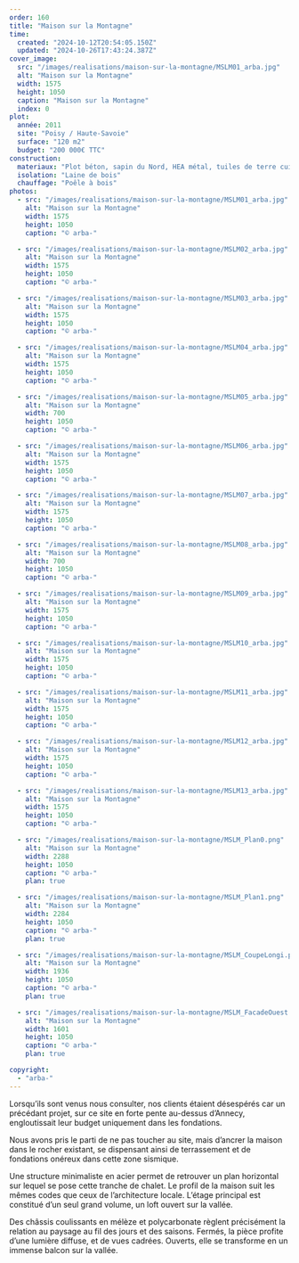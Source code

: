 ```yaml
---
order: 160
title: "Maison sur la Montagne"
time:
  created: "2024-10-12T20:54:05.150Z"
  updated: "2024-10-26T17:43:24.387Z"
cover_image:
  src: "/images/realisations/maison-sur-la-montagne/MSLM01_arba.jpg"
  alt: "Maison sur la Montagne"
  width: 1575
  height: 1050
  caption: "Maison sur la Montagne"
  index: 0
plot:
  année: 2011
  site: "Poisy / Haute-Savoie"
  surface: "120 m2"
  budget: "200 000€ TTC"
construction:
  materiaux: "Plot béton, sapin du Nord, HEA métal, tuiles de terre cuite, menuiserie mélèze, polyca. 32mm"
  isolation: "Laine de bois"
  chauffage: "Poêle à bois"
photos:
  - src: "/images/realisations/maison-sur-la-montagne/MSLM01_arba.jpg"
    alt: "Maison sur la Montagne"
    width: 1575
    height: 1050
    caption: "© arba-"

  - src: "/images/realisations/maison-sur-la-montagne/MSLM02_arba.jpg"
    alt: "Maison sur la Montagne"
    width: 1575
    height: 1050
    caption: "© arba-"

  - src: "/images/realisations/maison-sur-la-montagne/MSLM03_arba.jpg"
    alt: "Maison sur la Montagne"
    width: 1575
    height: 1050
    caption: "© arba-"

  - src: "/images/realisations/maison-sur-la-montagne/MSLM04_arba.jpg"
    alt: "Maison sur la Montagne"
    width: 1575
    height: 1050
    caption: "© arba-"

  - src: "/images/realisations/maison-sur-la-montagne/MSLM05_arba.jpg"
    alt: "Maison sur la Montagne"
    width: 700
    height: 1050
    caption: "© arba-"

  - src: "/images/realisations/maison-sur-la-montagne/MSLM06_arba.jpg"
    alt: "Maison sur la Montagne"
    width: 1575
    height: 1050
    caption: "© arba-"

  - src: "/images/realisations/maison-sur-la-montagne/MSLM07_arba.jpg"
    alt: "Maison sur la Montagne"
    width: 1575
    height: 1050
    caption: "© arba-"

  - src: "/images/realisations/maison-sur-la-montagne/MSLM08_arba.jpg"
    alt: "Maison sur la Montagne"
    width: 700
    height: 1050
    caption: "© arba-"

  - src: "/images/realisations/maison-sur-la-montagne/MSLM09_arba.jpg"
    alt: "Maison sur la Montagne"
    width: 1575
    height: 1050
    caption: "© arba-"

  - src: "/images/realisations/maison-sur-la-montagne/MSLM10_arba.jpg"
    alt: "Maison sur la Montagne"
    width: 1575
    height: 1050
    caption: "© arba-"

  - src: "/images/realisations/maison-sur-la-montagne/MSLM11_arba.jpg"
    alt: "Maison sur la Montagne"
    width: 1575
    height: 1050
    caption: "© arba-"

  - src: "/images/realisations/maison-sur-la-montagne/MSLM12_arba.jpg"
    alt: "Maison sur la Montagne"
    width: 1575
    height: 1050
    caption: "© arba-"

  - src: "/images/realisations/maison-sur-la-montagne/MSLM13_arba.jpg"
    alt: "Maison sur la Montagne"
    width: 1575
    height: 1050
    caption: "© arba-"

  - src: "/images/realisations/maison-sur-la-montagne/MSLM_Plan0.png"
    alt: "Maison sur la Montagne"
    width: 2288
    height: 1050
    caption: "© arba-"
    plan: true

  - src: "/images/realisations/maison-sur-la-montagne/MSLM_Plan1.png"
    alt: "Maison sur la Montagne"
    width: 2284
    height: 1050
    caption: "© arba-"
    plan: true

  - src: "/images/realisations/maison-sur-la-montagne/MSLM_CoupeLongi.png"
    alt: "Maison sur la Montagne"
    width: 1936
    height: 1050
    caption: "© arba-"
    plan: true

  - src: "/images/realisations/maison-sur-la-montagne/MSLM_FacadeOuest.png"
    alt: "Maison sur la Montagne"
    width: 1601
    height: 1050
    caption: "© arba-"
    plan: true

copyright:
  - "arba-"
---
```


Lorsqu’ils sont venus nous consulter, nos clients étaient désespérés car un précédant projet, sur ce site en forte pente au-dessus d’Annecy, engloutissait leur budget uniquement dans les fondations.

Nous avons pris le parti de ne pas toucher au site, mais d’ancrer la maison dans le rocher existant, se dispensant ainsi de terrassement et de fondations onéreux dans cette zone sismique.

Une structure minimaliste en acier permet de retrouver un plan horizontal sur lequel se pose cette tranche de chalet.
Le profil de la maison suit les mêmes codes que ceux de l’architecture locale. L’étage principal est constitué d’un seul grand volume, un loft ouvert sur la vallée.

Des châssis coulissants en mélèze et polycarbonate règlent précisément la relation au paysage au fil des jours et des saisons. Fermés, la pièce profite d’une lumière diffuse, et de vues cadrées. Ouverts, elle se transforme en un immense balcon sur la vallée.
